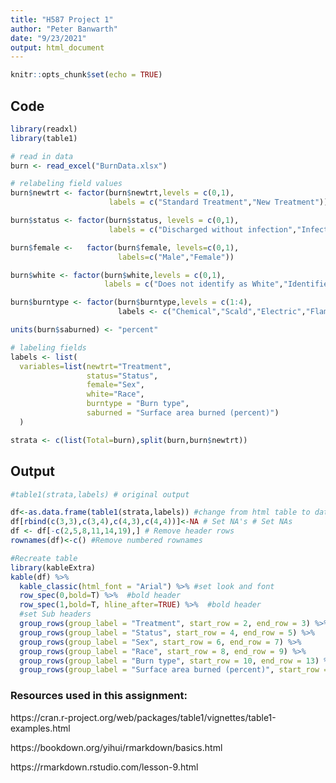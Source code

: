 ---
title: "H587 Project 1"
author: "Peter Banwarth"
date: "9/23/2021"
output: html_document
---

```{r setup, include=FALSE}
knitr::opts_chunk$set(echo = TRUE)
```

## Code
```{r}

library(readxl)
library(table1)

# read in data
burn <- read_excel("BurnData.xlsx")

# relabeling field values
burn$newtrt <- factor(burn$newtrt,levels = c(0,1),
                      labels = c("Standard Treatment","New Treatment"))

burn$status <- factor(burn$status, levels = c(0,1),
                      labels = c("Discharged without infection","Infection"))

burn$female <-   factor(burn$female, levels=c(0,1),
                        labels=c("Male","Female"))

burn$white <- factor(burn$white,levels = c(0,1),
                     labels = c("Does not identify as White","Identifies as White"))

burn$burntype <- factor(burn$burntype,levels = c(1:4),
                        labels <- c("Chemical","Scald","Electric","Flame"))

units(burn$saburned) <- "percent"

# labeling fields
labels <- list(
  variables=list(newtrt="Treatment",
                 status="Status",
                 female="Sex",
                 white="Race",
                 burntype = "Burn type",
                 saburned = "Surface area burned (percent)")
  )

strata <- c(list(Total=burn),split(burn,burn$newtrt))
```

## Output
```{r}
#table1(strata,labels) # original output

df<-as.data.frame(table1(strata,labels)) #change from html table to dataframe
df[rbind(c(3,3),c(3,4),c(4,3),c(4,4))]<-NA # Set NA's # Set NAs
df <- df[-c(2,5,8,11,14,19),] # Remove header rows
rownames(df)<-c() #Remove numbered rownames

#Recreate table
library(kableExtra)
kable(df) %>% 
  kable_classic(html_font = "Arial") %>% #set look and font
  row_spec(0,bold=T) %>%  #bold header
  row_spec(1,bold=T, hline_after=TRUE) %>%  #bold header
  #set Sub headers
  group_rows(group_label = "Treatment", start_row = 2, end_row = 3) %>%  
  group_rows(group_label = "Status", start_row = 4, end_row = 5) %>% 
  group_rows(group_label = "Sex", start_row = 6, end_row = 7) %>% 
  group_rows(group_label = "Race", start_row = 8, end_row = 9) %>% 
  group_rows(group_label = "Burn type", start_row = 10, end_row = 13) %>% 
  group_rows(group_label = "Surface area burned (percent)", start_row = 14, end_row = 15)
```


### Resources used in this assignment:

https://cran.r-project.org/web/packages/table1/vignettes/table1-examples.html

https://bookdown.org/yihui/rmarkdown/basics.html

https://rmarkdown.rstudio.com/lesson-9.html
